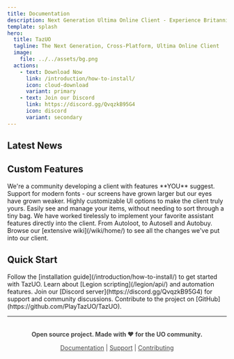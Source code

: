 ```yaml
---
title: Documentation
description: Next Generation Ultima Online Client - Experience Britannia like never before with countless modern features.
template: splash
hero:
  title: TazUO
  tagline: The Next Generation, Cross-Platform, Ultima Online Client
  image:
    file: ../../assets/bg.png
  actions:
    - text: Download Now
      link: /introduction/how-to-install/
      icon: cloud-download
      variant: primary
    - text: Join our Discord
      link: https://discord.gg/QvqzkB95G4
      icon: discord
      variant: secondary
---
```



## Latest News

<CardGrid>
  <LinkCard
    href="/introduction/modern-vs-legacy/"
    title="Modern vs Legacy"
    description="Detailed article comparing TazUO Net9 and Legacy."
  />
  <LinkCard
    href="/introduction/how-to-install/"
    title="How to Install TazUO"
    description="Step-by-step guide to install TazUO on Windows, macOS, and Linux."
  />
  <LinkCard
    href="/introduction/code-contributions/"
    title="Code Contributions"
    description="Learn how to contribute to the TazUO project."
  />
</CardGrid>

## Custom Features

<CardGrid>
  <NiceCard title="Active Development" icon="rocket">
    We're a community developing a client with features **YOU** suggest.
  </NiceCard>
  <NiceCard title="Customizable TTF Font Support" icon="pencil">
    Support for modern fonts - our screens have grown larger but our eyes have
    grown weaker.
  </NiceCard>
  <NiceCard title="Customizable UI" icon="setting">
    Highly customizable UI options to make the client truly yours.
  </NiceCard>
  <NiceCard title="Grid Containers" icon="list-format">
    Easily see and manage your items, without needing to sort through a tiny
    bag.
  </NiceCard>
  <NiceCard title="Built-in Assistant" icon="star">
    We have worked tirelessly to implement your favorite assistant features
    directly into the client. From Autoloot, to Autosell and Autobuy.
  </NiceCard>
  <NiceCard title="View More Features" icon="external">
    Browse our [extensive wiki](/wiki/home/) to see all the changes we've put
    into our client.
  </NiceCard>
</CardGrid>

## Quick Start

<CardGrid>
  <NiceCard title="Installation" icon="rocket">
    Follow the [installation guide](/introduction/how-to-install/) to get
    started with TazUO.
  </NiceCard>
  <NiceCard title="Python API" icon="document">
    Learn about [Legion scripting](/legion/api/) and automation features.
  </NiceCard>
  <NiceCard title="Community" icon="discord">
    Join our [Discord server](https://discord.gg/QvqzkB95G4) for support and
    community discussions.
  </NiceCard>
  <NiceCard title="Contributing" icon="github">
    Contribute to the project on [GitHub](https://github.com/PlayTazUO/TazUO).
  </NiceCard>
</CardGrid>

---

<div style="text-align: center; margin-top: 2rem; opacity: 0.8;">

**Open source project. Made with ❤️ for the UO community.**

[Documentation](/wiki/home/) | [Support](https://discord.gg/QvqzkB95G4) | [Contributing](https://github.com/PlayTazUO/TazUO)

</div>
